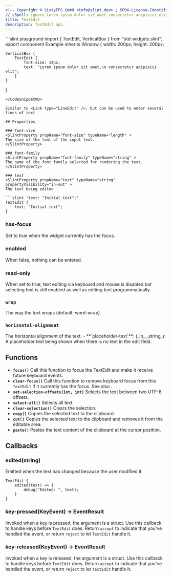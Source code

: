 ```yaml
---
<!-- Copyright © SixtyFPS GmbH <info@slint.dev> ; SPDX-License-Identifier: MIT -->
// cSpell: ignore Lorem ipsum dolor sit amet consectetur adipisici elit
title: TextEdit
description: TextEdit api.
---
```



<CodeSnippetMD imagePath="/src/assets/generated/std-widgets-textedit.png"  imageWidth="200" imageHeight="200"  imageAlt='std-widgets textedit example'>
```slint playground
import { TextEdit, VerticalBox } from "std-widgets.slint";
export component Example inherits Window {
    width: 200px;
    height: 200px;

    VerticalBox {
        TextEdit {
            font-size: 14px;
            text: "Lorem ipsum dolor sit amet,\n consectetur adipisici elit";
        }
    }
}
```
</CodeSnippetMD>

Similar to <Link type="LineEdit" />, but can be used to enter several lines of text

## Properties

### font-size
<SlintProperty propName="font-size" typeName="length" >
The size of the font of the input text.
</SlintProperty>

### font-family
<SlintProperty propName="font-family" typeName="string" >
The name of the font family selected for rendering the text.
</SlintProperty>

### text
<SlintProperty propName="text" typeName="string" propertyVisibility="in-out" >
The text being edited

```slint 'text: "Initial text";'
TextEdit {
    text: "Initial text";
}
```
</SlintProperty>

### has-focus
<SlintProperty propName="has-focus" typeName="bool" propertyVisibility="out" >
Set to true when the widget currently has the focus.
</SlintProperty>

### enabled
<SlintProperty propName="enabled" typeName="bool" defaultValue="true" >
When false, nothing can be entered.
</SlintProperty>

### read-only
<SlintProperty propName="read-only" typeName="bool" defaultValue="false" >
When set to true, text editing via keyboard and mouse is disabled but selecting text is still enabled as well as editing text programmatically.
</SlintProperty>

### `wrap`
<SlintProperty propName="wrap" typeName="enum" enumName="TextWrap">
The way the text wraps (default: word-wrap).
</SlintProperty>

### `horizontal-alignment`
<SlintProperty propName="horizontal-alignment" typeName="enum" enumName='TextHorizontalAlignment' >
The horizontal alignment of the text.
</SlintProperty>
-   **`placeholder-text`**: (_in_ _string_): A placeholder text being shown when there is no text in the edit field.

## Functions

-   **`focus()`** Call this function to focus the TextEdit and make it receive future keyboard events.
-   **`clear-focus()`** Call this function to remove keyboard focus from this `TextEdit` if it currently has the focus. See also <Link type="FocusHandling" label="focus handling" />.
-   **`set-selection-offsets(int, int)`** Selects the text between two UTF-8 offsets.
-   **`select-all()`** Selects all text.
-   **`clear-selection()`** Clears the selection.
-   **`copy()`** Copies the selected text to the clipboard.
-   **`cut()`** Copies the selected text to the clipboard and removes it from the editable area.
-   **`paste()`** Pastes the text content of the clipboard at the cursor position.

## Callbacks

### edited(string)

Emitted when the text has changed because the user modified it

```slint {2-4}
TextEdit {
    edited(text) => {
        debug("Edited: ", text);
    }
}
```

### key-pressed(KeyEvent) -> EventResult
Invoked when a key is pressed, the argument is a <Link type="KeyEvent" /> struct. Use this callback to
handle keys before `TextEdit` does. Return `accept` to indicate that you've handled the event, or return
`reject` to let `TextEdit` handle it.

### key-released(KeyEvent) -> EventResult
Invoked when a key is released, the argument is a <Link type="KeyEvent" /> struct. Use this callback to
handle keys before `TextEdit` does. Return `accept` to indicate that you've handled the event, or return
`reject` to let `TextEdit` handle it.
